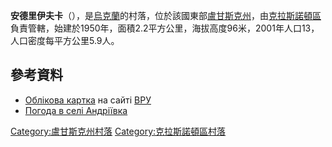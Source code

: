 {{coord|48|21|18|N|39|29|34|E|scale:100000|display=title}}

'''安德里伊夫卡'''（{{lang-uk|Андріївка}}），是[[烏克蘭|烏克蘭]]的村落，位於該國東部[[盧甘斯克州|盧甘斯克州]]，由[[克拉斯諾頓區|克拉斯諾頓區]]負責管轄，始建於1950年，面積2.2平方公里，海拔高度96米，2001年人口13，人口密度每平方公里5.9人。

==參考資料==
* [http://w1.c1.rada.gov.ua/pls/z7502/A005?rdat1=24.10.2011&rf7571=18042 Облікова картка]{{dead link|date=2017年12月 |bot=InternetArchiveBot |fix-attempted=yes }} на сайті [[ВРУ|ВРУ]]
* [http://weather.in.ua/ua/lyganskaja/140 Погода в селі Андріївка] {{Wayback|url=http://weather.in.ua/ua/lyganskaja/140 |date=20220321190634 }}

{{DEFAULTSORT:Андріївка}}
[[Category:盧甘斯克州村落|Category:盧甘斯克州村落]]
[[Category:克拉斯諾頓區村落|Category:克拉斯諾頓區村落]]


{{Luhansk-geo-stub}}